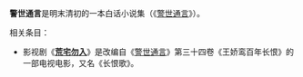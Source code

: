 '''警世通言'''是明末清初的一本白话小说集（《[[警世通言|警世通言]]》）。

相关条目：
*影视剧《'''[[荒宅勿入|荒宅勿入]]'''》是改编自《[[警世通言|警世通言]]》第三十四卷《王娇鸾百年长恨》的一部电视电影，又名《长恨歌》。
{{disambig|J警|Cat=四字作品消歧义}}
